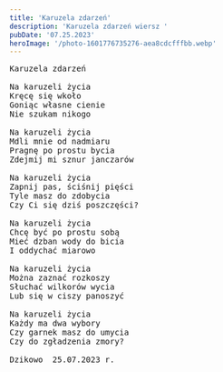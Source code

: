 ```yaml
---
title: 'Karuzela zdarzeń'
description: 'Karuzela zdarzeń wiersz '
pubDate: '07.25.2023'
heroImage: '/photo-1601776735276-aea8cdcfffbb.webp'
---
```

<pre>
Karuzela zdarzeń

Na karuzeli życia 
Kręcę się wkoło
Goniąc własne cienie
Nie szukam nikogo

Na karuzeli życia
Mdli mnie od nadmiaru
Pragnę po prostu bycia
Zdejmij mi sznur janczarów

Na karuzeli życia
Zapnij pas, ściśnij pięści
Tyle masz do zdobycia
Czy Ci się dziś poszczęści?

Na karuzeli życia
Chcę być po prostu sobą
Mieć dzban wody do bicia
I oddychać miarowo

Na karuzeli życia
Można zaznać rozkoszy
Słuchać wilkorów wycia
Lub się w ciszy panoszyć

Na karuzeli życia 
Każdy ma dwa wybory
Czy garnek masz do umycia
Czy do zgładzenia zmory?

Dzikowo  25.07.2023 r.


</pre>
